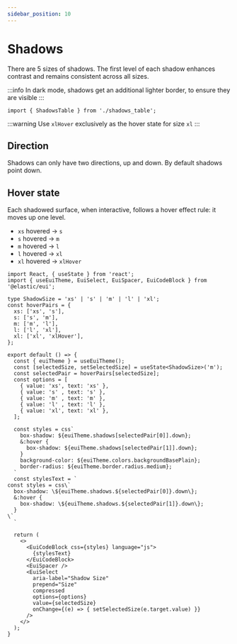 ```yaml
---
sidebar_position: 10
---
```


# Shadows

There are 5 sizes of shadows. The first level of each shadow enhances contrast and remains consistent across all sizes.

:::info In dark mode, shadows get an additional lighter border, to ensure they are visible
:::

```mdx-code-block
import { ShadowsTable } from './shadows_table';
```

<ShadowsTable />

:::warning Use `xlHover` exclusively as the hover state for size `xl`
:::

## Direction

Shadows can only have two directions, up and down. By default shadows point down.

<ShadowsTable direction="up" />

## Hover state

Each shadowed surface, when interactive, follows a hover effect rule: it moves up one level. 

- `xs` hovered → `s`
- `s` hovered → `m`
- `m` hovered → `l`
- `l` hovered → `xl`
- `xl` hovered → `xlHover`

```tsx interactive
import React, { useState } from 'react';
import { useEuiTheme, EuiSelect, EuiSpacer, EuiCodeBlock } from '@elastic/eui';

type ShadowSize = 'xs' | 's' | 'm' | 'l' | 'xl';
const hoverPairs = {
  xs: ['xs', 's'],
  s: ['s', 'm'],
  m: ['m', 'l'],
  l: ['l', 'xl'],
  xl: ['xl', 'xlHover'],
};

export default () => {
  const { euiTheme } = useEuiTheme();
  const [selectedSize, setSelectedSize] = useState<ShadowSize>('m');
  const selectedPair = hoverPairs[selectedSize];
  const options = [
    { value: 'xs', text: 'xs' },
    { value: 's' , text: 's' },
    { value: 'm' , text: 'm' },
    { value: 'l' , text: 'l' },
    { value: 'xl', text: 'xl' },
  ];

  const styles = css`
    box-shadow: ${euiTheme.shadows[selectedPair[0]].down};
    &:hover {
      box-shadow: ${euiTheme.shadows[selectedPair[1]].down};
    }
    background-color: ${euiTheme.colors.backgroundBasePlain};
    border-radius: ${euiTheme.border.radius.medium};
  `
  const stylesText = `
const styles = css\`
  box-shadow: \${euiTheme.shadows.${selectedPair[0]}.down\};
  &:hover {
    box-shadow: \${euiTheme.shadows.${selectedPair[1]}.down\};
  }
\`
  `

  return (
    <>
      <EuiCodeBlock css={styles} language="js">
        {stylesText}
      </EuiCodeBlock>
      <EuiSpacer />
      <EuiSelect
        aria-label="Shadow Size" 
        prepend="Size" 
        compressed 
        options={options}
        value={selectedSize}
        onChange={(e) => { setSelectedSize(e.target.value) }}
      />
    </>
  );
}
```
